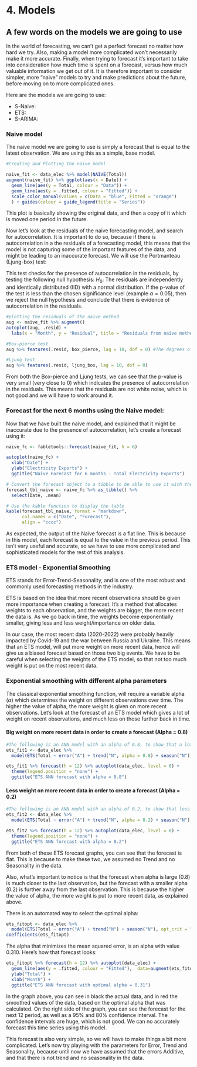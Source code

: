# 4. Models

## A few words on the models we are going to use

In the world of forecasting, we can't get a perfect forecast no matter how hard we try. Also, making a model more complicated won't necessarily make it more accurate. Finally, when trying to forecast it's important to take into consideration how much time is spent on a forecast, versus how much valuable information we get out of it. It is therefore important to consider simpler, more "naive" models to try and make predictions about the future, before moving on to more complicated ones. 

Here are the models we are going to use:

- S-Naive: 
- ETS: 
- S-ARIMA:


### Naive model 

The naive model we are going to use is simply a forecast that is equal to the latest observation. We are using this as a simple, base model. 

```r
#Creating and Plotting the naive model

naive_fit <- data_elec %>% model(NAIVE(Total))
augment(naive_fit) %>% ggplot(aes(x = Date)) +
  geom_line(aes(y = Total, colour = "Data")) +
  geom_line(aes(y = .fitted, colour = "Fitted")) +
  scale_color_manual(values = c(Data = "blue", Fitted = "orange")
  ) + guides(colour = guide_legend(title = "Series"))

```

This plot is basically showing the original data, and then a copy of it which is moved one period in the future. 

Now let's look at the residuals of the naive forecasting model, and search for autocorrelation. It is important to do so, because if there is autocorrelation in a the residuals of a forecasting model, this means that the model is not capturing some of the important features of the data, and might be leading to an inaccurate forecast. We will use the Portmanteau (Ljung-box) test:

This test checks for the presence of autocorrelation in the residuals, by testing the following null hypothesis: $H_0:$ The residuals are independently and identically distributed (IID) with a normal distribution. If the p-value of the test is less than the chosen significance level (example $\alpha= 0.05$), then we reject the null hypothesis and conclude that there is evidence of autocorrelation in the residuals.

```r
#plotting the residuals of the naive method
aug <- naive_fit %>% augment()
autoplot(aug, .resid) +
  labs(x = "Month", y = "Residual", title = "Residuals from naïve method")

#Box-pierce test
aug %>% features(.resid, box_pierce, lag = 10, dof = 0) #The degrees of freedom (dof) are 0 for the naive method

#Ljung test
aug %>% features(.resid, ljung_box, lag = 10, dof = 0)

```

From both the Box-pierce and Ljung tests, we can see that the p-value is very small (very close to 0) which indicates the presence of autocorrelation in the residuals. This means that the residuals are not white noise, which is not good and we will have to work around it.

### Forecast for the next 6 months using the Naive model: 

Now that we have built the naive model, and explained that it might be inaccurate due to the presence of autocorrelation, let's create a forecast using it: 

```r

naive_fc <- fabletools::forecast(naive_fit, h = 6)

autoplot(naive_fc) + 
  xlab("Date") + 
  ylab("Electricity Exports") + 
  ggtitle("Naive Forecast for 6 months - Total Electricity Exports")

# Convert the forecast object to a tibble to be able to use it with the kable function
forecast_tbl_naive <- naive_fc %>% as_tibble() %>% 
  select(Date, .mean)

# Use the kable function to display the table
kable(forecast_tbl_naive, format = "markdown", 
      col.names = c("Date", "Forecast"), 
      align = "cccc")
```

As expected, the output of the Naive forecast is a flat line. This is because in this model, each forecast is equal to the value in the previous period. This isn't very useful and accurate, so we have to use more complicated and sophisticated models for the rest of this analysis.

### ETS model - Exponential Smoothing

ETS stands for Error-Trend-Seasonality, and is one of the most robust and commonly used forecasting methods in the industry. 

ETS is based on the idea that more recent observations should be given more importance when creating a forecast. It's a method that allocates weights to each observation, and the weights are bigger, the more recent the data is. As we go back in time, the weights become exponentially smaller, giving less and less weight/importance on older data.

In our case, the most recent data (2020-2022) were probably heavily impacted by Covid-19 and the war between Russia and Ukraine. This means that an ETS model, will put more weight on more recent data, hence will give us a biased forecast based on those two big events. We have to be careful when selecting the weights of the ETS model, so that not too much weight is put on the most recent data. 




### Exponential smoothing with different alpha parameters

The classical exponential smoothing function, will require a variable alpha ($\alpha$) which determines the weight on different observations over time. The higher the value of alpha, the more weight is given on more recent observations. Let's look at the forecast of an ETS model which gives a lot of weight on recent observations, and much less on those further back in time.

#### Big weight on more recent data in order to create a forecast (Alpha = 0.8)

```r

#The following is an ANN model with an alpha of 0.8, to show that a lot of weight is put on more recent observations
ets_fit1 <- data_elec %>%
  model(ETS(Total ~ error("A") + trend("N", alpha = 0.8) + season("N")))

ets_fit1 %>% forecast(h = 12) %>% autoplot(data_elec, level = 0) +
  theme(legend.position = "none") +
  ggtitle("ETS ANN forecast with alpha = 0.8")

```

#### Less weight on more recent data in order to create a forecast (Alpha = 0.2)

```r

#The following is an ANN model with an alpha of 0.2, to show that less weight is put on more recent observations
ets_fit2 <- data_elec %>%
  model(ETS(Total ~ error("A") + trend("N", alpha = 0.2) + season("N")))

ets_fit2 %>% forecast(h = 12) %>% autoplot(data_elec, level = 0) +
  theme(legend.position = "none") +
  ggtitle("ETS ANN forecast with alpha = 0.2")

```

From both of these ETS forecast graphs, you can see that the forecast is flat. This is because to make these two, we assumed no Trend and no Seasonality in the data. 

Also, what's important to notice is that the forecast when alpha is large (0.8) is much closer to the last observation, but the forecast with a smaller alpha (0.2) is further away from the last observation. This is because the higher the value of alpha, the more weight is put to more recent data, as explained above. 

There is an automated way to select the optimal alpha: 

```r
ets_fitopt <- data_elec %>%
  model(ETS(Total ~ error("A") + trend("N") + season("N"), opt_crit = "mse"))
coefficients(ets_fitopt)
```

The alpha that minimizes the mean squared error, is an alpha with value 0.310. Here's how that forecast looks: 

```r


ets_fitopt %>% forecast(h = 12) %>% autoplot(data_elec) +
  geom_line(aes(y = .fitted, colour = "Fitted"),  data=augment(ets_fitopt)) +
  ylab("Total") + 
  xlab("Month") + 
  ggtitle("ETS ANN forecast with optimal alpha = 0.31")

```

In the graph above, you can see in black the actual data, and in red the smoothed values of the data, based on the optimal alpha that was calculated. On the right side of the graph, you can see the forecast for the next 12 period, as well as a 95% and 80% confidence interval. The confidence intervals are huge, which is not good. We can no accurately forecast this time series using this model. 

This forecast is also very simple, so we will have to make things a bit more complicated. Let's now try playing with the parameters for Error, Trend and Seasonality, because until now we have assumed that the errors Additive, and that there is not trend and no seasonality in the data.




